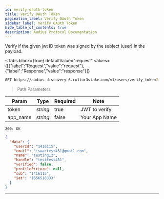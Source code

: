 ```yaml
---
id: verify-oauth-token
title: Verify OAuth Token
pagination_label: Verify OAuth Token
sidebar_label: Verify OAuth Token
hide_table_of_contents: true
description: Audius Protocol Documentation
---
```



Verify if the given jwt ID token was signed by the subject (user) in the payload.

<Tabs
  block={true}
  defaultValue="request"
  values={[{"label":"Request","value":"request"},{"label":"Response","value":"response"}]}
>
<TabItem value="request">

```bash
GET https://audius-discovery-6.cultur3stake.com/v1/users/verify_token?token=eyJ0eXAiOiJKV1QiLCJhbGciOiJrZWNjYWsyNTYifQ.eyJ1c2VySWQiOjE0MTYxMTUsImVtYWlsIjoiaXNhYWN0ZXN0NDUxQGdtYWlsLmNvbSIsIm5hbWUiOiJ0ZXN0aW5nMTIiLCJoYW5kbGUiOiJ0ZXN0dGVzdDQ1MSIsInZlcmlmaWVkIjpmYWxzZSwic3ViIjoxNDE2MTE1LCJpYXQiOjE2NTY1MTgzMzN9.MHhkZmYyYWY5ZThmNDAxZDUyZDlhNjUxNGRiOTg0ZjM5YjFhOTZkYmNmZmViZjMzZjNkNmEzMTk4OTVlZWE2MTZjNjg0NWIwOGEyOGQ4MTA4OTEyMTc4ZDU0ODRhZGU4M2I1Yzg4ZTUwM2Y3OGYzMDYzZjYxMmQxZDQwYTYwMGZmZDFi&app_name=EXAMPLEAPP HTTP/1.1
```

> Path Parameters

| Param    | Type     | Required | Note          |
| -------- | -------- | -------- | ------------- |
| token    | _string_ | true     | JWT to verify |
| app_name | _string_ | false    | Your App Name |

</TabItem>
<TabItem value="response">

`200: OK`

```json
{
  "data": {
    "userId": "1416115",
    "email": "isaactest451@gmail.com",
    "name": "testing12",
    "handle": "testtest451",
    "verified": false,
    "profilePicture": null,
    "sub": "1416115",
    "iat": "1656518333"
  }
}
```

</TabItem>
</Tabs>

---
